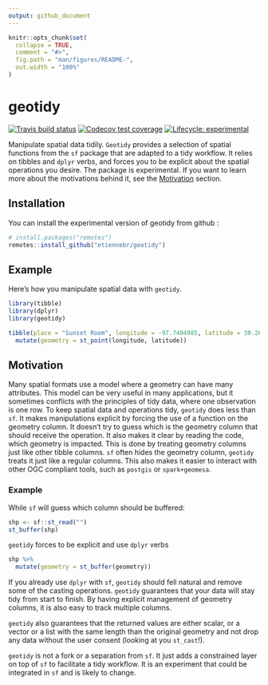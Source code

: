 ```yaml
---
output: github_document
---
```


<!-- README.md is generated from README.Rmd. Please edit that file -->

```r
knitr::opts_chunk$set(
  collapse = TRUE,
  comment = "#>",
  fig.path = "man/figures/README-",
  out.width = "100%"
)
```
# geotidy

<!-- badges: start -->
[![Travis build status](https://travis-ci.org/etiennebr/geotidy.svg?branch=master)](https://travis-ci.org/etiennebr/geotidy)
[![Codecov test coverage](https://codecov.io/gh/etiennebr/geotidy/branch/master/graph/badge.svg)](https://codecov.io/gh/etiennebr/geotidy?branch=master)
[![Lifecycle: experimental](https://img.shields.io/badge/lifecycle-experimental-orange.svg)](https://www.tidyverse.org/lifecycle/#experimental)
<!-- badges: end -->

Manipulate spatial data tidily. `Geotidy` provides a selection of spatial
functions from the `sf` package that are adapted to a tidy workflow. It relies
on tibbles and `dplyr` verbs, and forces you to be explicit about the spatial
operations you desire. The package is experimental. If you want to learn more
about the motivations behind it, see the [Motivation] section.

## Installation

You can install the experimental version of geotidy from github :
```r
# install.packages("remotes")
remotes::install_github("etiennebr/geotidy")
```

## Example

Here's how you manipulate spatial data with `geotidy`. 

```r
library(tibble)
library(dplyr)
library(geotidy)

tibble(place = "Sunset Room", longitude = -97.7404985, latitude = 30.2645315) %>% 
  mutate(geometry = st_point(longitude, latitude))
```

## Motivation

Many spatial formats use a model where a geometry can have many attributes. This
model can be very useful in many applications, but it sometimes conflicts with
the principles of tidy data, where one observation is one row. To keep spatial
data and operations tidy, `geotidy` does less than `sf`. It makes manipulations
explicit by forcing the use of a function on the geometry column. It doesn't try
to guess which is the geometry column that should receive the operation. It also
makes it clear by reading the code, which geometry is impacted. This is done by
treating geometry columns just like other tibble columns. `sf` often hides the
geometry column, `geotidy` treats it just like a regular columns. This also
makes it easier to interact with other OGC compliant tools, such as `postgis` or
`spark+geomesa`.

### Example
While `sf` will guess which column should be buffered:
``` r
shp <- sf::st_read("")
st_buffer(shp)
```
`geotidy` forces to be explicit and use `dplyr` verbs
```r
shp %>% 
  mutate(geometry = st_buffer(geometry))
```
If you already use `dplyr` with `sf`, `geotidy` should fell natural and remove
some of the casting operations. `geotidy` guarantees that your data will stay
tidy from start to finish. By having explicit management of geometry columns, it
is also easy to track multiple columns.

`geotidy` also guarantees that the returned values are either scalar, or a
vector or a list with the same length than the original geometry and not drop
any data without the user consent (looking at you `st_cast`!).

`geotidy` is not a fork or a separation from `sf`. It just adds a constrained
layer on top of `sf` to facilitate a tidy workflow. It is an experiment that
could be integrated in `sf` and is likely to change.
